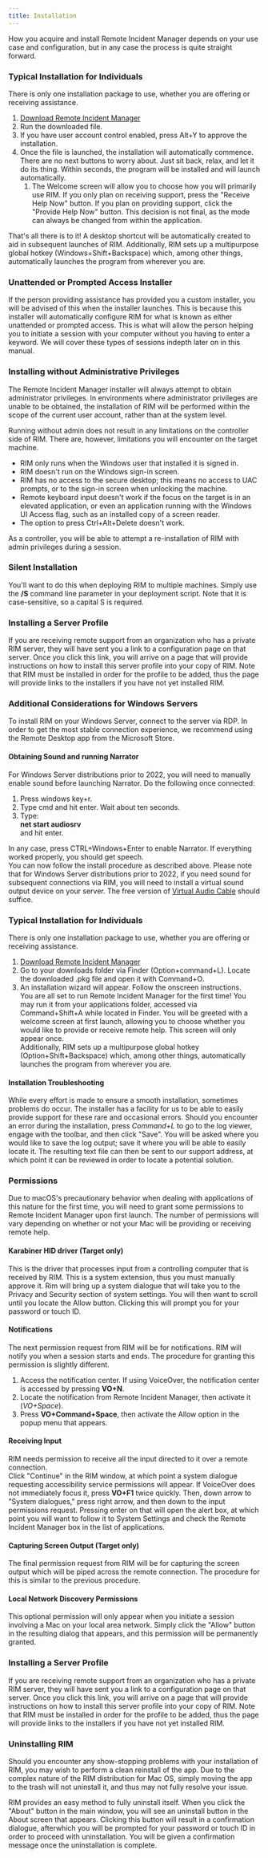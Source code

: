```yaml
---
title: Installation
---
```



How you acquire and install Remote Incident Manager depends on your use case and configuration, but in any case the process is quite straight forward.
<Windows>
### Typical Installation for Individuals
There is only one installation package to use, whether you are offering or receiving assistance.
1. [Download Remote Incident Manager](https://getrim.app/win)
1. Run the downloaded file.
1. If you have user account control enabled, press Alt+Y to approve the installation.
1. Once the file is launched, the installation will automatically commence. There are no next buttons to worry about. Just sit back, relax, and let it do its thing. Within seconds, the program will be installed and will launch automatically.  
    1. The Welcome screen will allow you to choose how you will primarily use RIM. If you only plan on receiving support, press the "Receive Help Now" button. If you plan on providing support, click the "Provide Help Now" button. This decision is not final, as the mode can always be changed from within the application.

That's all there is to it! A desktop shortcut will be automatically created to aid in subsequent launches of RIM. Additionally, RIM sets up a multipurpose global hotkey (Windows+Shift+Backspace) which, among other things, automatically launches the program from wherever you are.
### Unattended or Prompted Access Installer
If the person providing assistance has provided you a custom installer, you will be advised of this when the installer launches. This is because this installer will automatically configure RIM for what is known as either unattended or prompted access. This is what will allow the person helping you to initiate a session with your computer without you having to enter a keyword. We will cover these types of sessions indepth later on in this manual.

### Installing without Administrative Privileges

The Remote Incident Manager installer will always attempt to obtain administrator privileges. In environments where administrator privileges are unable to be obtained, the installation of RIM will be performed within the scope of the current user account, rather than at the system level.

Running without admin does not result in any limitations on the controller side of RIM. There are, however, limitations you will encounter on the target machine.

* RIM only runs when the Windows user that installed it is signed in. 
* RIM doesn't run on the Windows sign-in screen. 
* RIM has no access to the secure desktop; this means no access to UAC prompts, or to the sign-in screen when unlocking the machine. 
* Remote keyboard input doesn't work if the focus on the target is in an elevated application, or even an application running with the Windows UI Access flag, such as an installed copy of a screen reader. 
* The option to press Ctrl+Alt+Delete doesn't work. 

As a controller, you will be able to attempt a re-installation of RIM with admin privileges during a session.

### Silent Installation

You'll want to do this when deploying RIM to multiple machines. Simply use the **/S** command line parameter in your deployment script. Note that it is case-sensitive, so a capital S is required.

### Installing a Server Profile

If you are receiving remote support from an organization who has a private RIM server, they will have sent you a link to a configuration page on that server. Once you click this link, you will arrive on a page that will provide instructions on how to install this server profile into your copy of RIM. Note that RIM must be installed in order for the profile to be added, thus the page will provide links to the installers if you have not yet installed RIM.

### Additional Considerations for Windows Servers

To install RIM on your Windows Server, connect to the server via RDP. In order to get the most stable connection experience, we recommend using the Remote Desktop app from the Microsoft Store.

#### Obtaining Sound and running Narrator

For Windows Server distributions prior to 2022, you will need to manually enable sound before launching Narrator. Do the following once connected:
1. Press windows key+r.
1. Type cmd and hit enter. Wait about ten seconds.
1. Type:  
**net start audiosrv**  
and hit enter.

In any case, press CTRL+Windows+Enter to enable Narrator. If everything worked properly, you should get speech.  
You can now follow the install procedure as described above.
Please note that for Windows Server distributions prior to 2022, if you need sound for subsequent connections via RIM, you will need to install a virtual sound output device on your server. The free version of [Virtual Audio Cable](https://vac.muzychenko.net/en/download.htm) should suffice.
</Windows>
<MacOS>
### Typical Installation for Individuals

There is only one installation package to use, whether you are offering or receiving assistance.
1. [Download Remote Incident Manager](https://getrim.app/mac)
1. Go to your downloads folder via Finder (Option+command+L). Locate the downloaded .pkg file and open it with Command+O.
1. An installation wizard will appear. Follow the onscreen instructions.  
You are all set to run Remote Incident Manager for the first time! You may run it from your applications folder, accessed via Command+Shift+A while located in Finder. You will be greeted with a welcome screen at first launch, allowing you to choose whether you would like to provide or receive remote help. This screen will only appear once.  
Additionally, RIM sets up a multipurpose global hotkey (Option+Shift+Backspace) which, among other things, automatically launches the program from wherever you are.

#### Installation Troubleshooting

While every effort is made to ensure a smooth installation, sometimes problems do occur. The installer has a facility for us to be able to easily provide support for these rare and occasional errors. Should you encounter an error during the installation, press *Command+L* to go to the log viewer, engage with the toolbar, and then click "Save". You will be asked where you would like to save the log output; save it where you will be able to easily locate it. The resulting text file can then be sent to our support address, at which point it can be reviewed in order to locate a potential solution.

### Permissions

Due to macOS's precautionary behavior when dealing with applications of this nature for the first time, you will need to grant some permissions to Remote Incident Manager upon first launch. The number of permissions will vary depending on whether or not your Mac will be providing or receiving remote help.

#### Karabiner HID driver (Target only)

This is the driver that processes input from a controlling computer that is received by RIM. This is a system extension, thus you must manually approve it. Rim will bring up a system dialogue that will take you to the Privacy and Security section of system settings. You will then want to scroll until you locate the Allow button. Clicking this will prompt you for your password or touch ID.

#### Notifications

The next permission request from RIM will be for notifications. RIM will notify you when a session starts and ends. The procedure for granting this permission is slightly different.
1. Access the notification center. If using VoiceOver, the notification center is accessed by pressing **VO+N**.
1. Locate the notification from Remote Incident Manager, then activate it (*VO+Space*).
1. Press **VO+Command+Space**, then activate the Allow option in the popup menu that appears.

#### Receiving Input

RIM needs permission to receive all the input directed to it over a remote connection.  
Click "Continue" in the RIM window, at which point a system dialogue requesting accessibility service permissions will appear. If VoiceOver does not immediately focus it, press **VO+F1** twice quickly. Then, down arrow to "System dialogues," press right arrow, and then down to the input permissions request. Pressing enter on that will open the alert box, at which point you will want to follow it to System Settings and check the Remote Incident Manager box in the list of applications.

#### Capturing Screen Output (Target only)

The final permission request from RIM will be for capturing the screen output which will be piped across the remote connection. The procedure for this is similar to the previous procedure.

#### Local Network Discovery Permissions

This optional permission will only appear when you initiate a session involving a Mac on your local area network. Simply click the "Allow" button in the resulting dialog that appears, and this permission will be permanently granted.

### Installing a Server Profile

If you are receiving remote support from an organization who has a private RIM server, they will have sent you a link to a configuration page on that server. Once you click this link, you will arrive on a page that will provide instructions on how to install this server profile into your copy of RIM. Note that RIM must be installed in order for the profile to be added, thus the page will provide links to the installers if you have not yet installed RIM.

### Uninstalling RIM

Should you encounter any show-stopping problems with your installation of RIM, you may wish to perform a clean reinstall of the app. Due to the complex nature of the RIM distribution for Mac OS, simply moving the app to the trash will not uninstall it, and thus may not fully resolve your issue.

RIM provides an easy method to fully uninstall itself. When you click the "About" button in the main window, you will see an uninstall button in the About screen that appears. Clicking this button will result in a confirmation dialogue, afterwhich you will be prompted for your password or touch ID in order to proceed with uninstallation. You will be given a confirmation message once the uninstallation is complete.
</MacOS>
